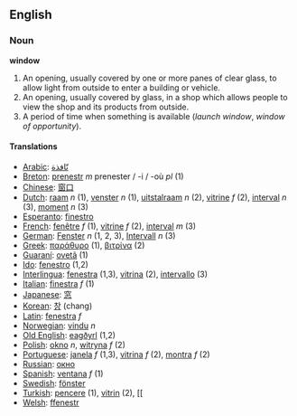 == English ==
=== Noun ===
'''window'''

# An opening, usually covered by one or more panes of clear glass, to allow light from outside to enter a building or vehicle.
# An opening, usually covered by glass, in a shop which allows people to view the shop and its products from outside.
# A period of time when something is available (''launch window'', ''window of opportunity'').

==== Translations ====
*[[Arabic]]: [[نّافذة]]
*[[Breton]]: [[prenestr]] ''m'' prenester / -i / -où ''pl'' (1)
*[[Chinese]]: [[窗口]]
*[[Dutch]]: [[raam]] ''n'' (1), [[venster]] ''n'' (1), [[uitstalraam]] ''n'' (2), [[vitrine]] ''f'' (2), [[interval]] ''n'' (3), [[moment]] ''n'' (3)
*[[Esperanto]]: [[finestro]]
*[[French]]: [[fenêtre]] ''f'' (1), [[vitrine]] ''f'' (2), [[interval]] ''m'' (3)
*[[German]]: [[Fenster]] ''n'' (1, 2, 3), [[Intervall]] ''n'' (3)
*[[Greek]]: [[παράθυρο]] (1), [[βιτρίνα]] (2)
*[[Guaraní]]: [[ovetã]] (1)
*[[Ido]]: [[fenestro]] (1,2)
*[[Interlingua]]: [[fenestra]] (1,3), [[vitrina]] (2), [[intervallo]] (3)
*[[Italian]]: [[finestra]] ''f'' (1)
*[[Japanese]]: [[窓]]
*[[Korean]]: [[창]] (chang)
*[[Latin]]: [[fenestra]] ''f''
*[[Norwegian]]: [[vindu]] ''n''
*[[Old English]]: [[eagðyrl]] (1,2)
*[[Polish]]: [[okno]] ''n'', [[witryna]] ''f'' (2)
*[[Portuguese]]: [[janela]] ''f'' (1,3), [[vitrina]] ''f'' (2), [[montra]] ''f'' (2)
*[[Russian]]: [[окно]]
*[[Spanish]]: [[ventana]] ''f'' (1)
*[[Swedish]]: [[fönster]]
*[[Turkish]]: [[pencere]] (1), [[vitrin]] (2), [[
*[[Welsh]]: [[ffenestr]]
